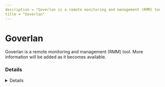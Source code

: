 ---
description = "Goverlan is a remote monitoring and management (RMM) tool. More information will be added as it becomes available."
title = "Goverlan"
---



# Goverlan

Goverlan is a remote monitoring and management (RMM) tool. More information will be added as it becomes available.

### Details
<Details author={""}
         category={""}
         created={""}
         website={""}
         lastModified={"2024-02-08"}
         privileges={""}
         free={ false }
         verification={ false }
/>

#### Installation Paths
<Card code={ ["goverrmc.exe", "govsrv*.exe", "GovAgentInstallHelper.exe", "GovAgentx64.exe", "GovReachClient.exe", "C:\\Program Files (x86)\\PJ Technologies\\GOVsrv\\*", "*\\PJ Technologies\\GOVsrv\\*", "*\\GovSrv.exe"] }/>

#### Supported OS
<Badges color="warning" badges={ ["Windows"] }/>




### Forensic Artifacts




#### Network Artifacts
<EuiSpacer size="xl"/>
<NetworkArtifactsTable data={ [{"Description": "Known remote domains", "Domains": ["user_managed", "goverlan.com"], "Ports": []}] }/>




### Detections
- Detects potential network activity of Goverlan RMM tool
  - [Sigma Rule](https://github.com/magicsword-io/LOLRMM/blob/main/detections/sigma/goverlan_network_sigma.yml)
- Detects potential processes activity of Goverlan RMM tool
  - [Sigma Rule](https://github.com/magicsword-io/LOLRMM/blob/main/detections/sigma/goverlan_processes_sigma.yml)

### References
- [https://www.goverlan.com/pdf/Goverlan-Remote-Control-Software.pdf](https://www.goverlan.com/pdf/Goverlan-Remote-Control-Software.pdf)

